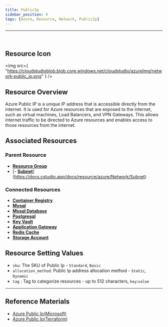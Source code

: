 ```yaml
---
title: PublicIp
sidebar_position: 9
tags: [Azure, Resource, Network, PublicIp]
---
```


<hr />
<br />

## Resource Icon

<img
    src={
        "https://cloudstudioblob.blob.core.windows.net/cloudstudio/azureImg/network-public_ip.png"
    }
/>

## Resource Overview

Azure Public IP is a unique IP address that is accessible directly from the internet. 
It is used for Azure resources that are exposed to the internet, such as virtual machines, Load Balancers, and VPN Gateways. 
This allows internet traffic to be directed to Azure resources and enables access to those resources from the internet.
## Associated Resources

### Parent Resource

-   [**Resource Group**](https://docs.cstudio.app/docs/resource/azure/Base/ResourceGroup)
-   [- [**Subnet**](https://docs.cstudio.app/docs/resource/azure/Network/Subnet)](https://docs.cstudio.app/docs/resource/azure/Network/Subnet)

### Connected Resources

-   [**Container Registry**](https://docs.cstudio.app/docs/resource/azure/Container/ContainerRegistry)
-   [**Mysql**](https://docs.cstudio.app/docs/resource/azure/Database/Mysql)
-   [**Mssql Database**](https://docs.cstudio.app/docs/resource/azure/Database/MssqlDatabase)
-   [**Postgresql**](https://docs.cstudio.app/docs/resource/azure/Database/Postgresql)
-   [**Key Vault**](https://docs.cstudio.app/docs/resource/azure/KeyVault)
-   [**Application Gateway**](https://docs.cstudio.app/docs/resource/azure/Network/ApplicationGateway)
-   [**Redis Cache**](https://docs.cstudio.app/docs/resource/azure/RedisCache/)
-   [**Storage Account**](https://docs.cstudio.app/docs/resource/azure/Storage/StorageAccount)

## Resource Setting Values

-   `sku`: The SKU of Public Ip - `Standard`, `Basic`
-   `allocation_method`: Public Ip address allocation method - `Static`, `Dynamic`
-   `tag` : Tag to categorize resources - up to 512 characters, `key`:`value`

---

## Reference Materials

-   [Azure Public Ip(Microsoft)](https://learn.microsoft.com/ko-kr/azure/virtual-network/ip-services/public-ip-addresses)
-   [Azure Public Ip(Terraform)](https://registry.terraform.io/providers/hashicorp/azurerm/latest/docs/resources/public_ip)
